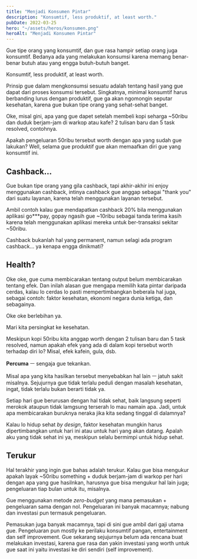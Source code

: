 ```yaml
---
title: "Menjadi Konsumen Pintar"
description: "Konsumtif, less produktif, at least worth."
pubDate: 2022-03-25
hero: "~/assets/heros/konsumen.png"
heroAlt: "Menjadi Konsumen Pintar"
---
```


Gue tipe orang yang konsumtif, dan gue rasa hampir setiap orang juga konsumtif. Bedanya ada yang melakukan konsumsi karena memang benar-benar butuh atau yang engga butuh-butuh banget.

Konsumtif, less produktif, at least worth.

Prinsip gue dalam mengkonsumsi sesuatu adalah tentang hasil yang gue dapat dari proses
konsumsi tersebut. Singkatnya, minimal konsumtif harus berbanding lurus dengan produktif,
gue ga akan ngomongin seputar kesehatan, karena gue bukan tipe orang yang sehat-sehat
banget.

Oke, misal gini, apa yang gue dapet setelah membeli kopi seharga ~50ribu dan duduk
berjam-jam di warkop atau kafe? 2 tulisan baru dan 5 task resolved, contohnya.

Apakah pengeluaran 50ribu tersebut worth dengan apa yang sudah gue lakukan? Well,
selama gue produktif gue akan memaafkan diri gue yang konsumtif ini.

## Cashback...

Gue bukan tipe orang yang gila cashback, tapi akhir-akhir ini enjoy menggunakan cashback,
intinya cashback gue anggap sebagai "thank you" dari suatu layanan, karena telah
menggunakan layanan tersebut.

Ambil contoh kalau gue mendapatkan cashback 20% bila menggunakan aplikasi go\*\*\*pay,
gopay ngasih gue ~10ribu sebagai tanda terima kasih karena telah menggunakan aplikasi
mereka untuk ber-transaksi sekitar ~50ribu.

Cashback bukanlah hal yang permanent, namun selagi ada program cashback... ya kenapa
engga dinikmati?

## Health?

Oke oke, gue cuma membicarakan tentang output belum membicarakan tentang efek.
Dan inilah alasan gue mengapa memilih kata pintar daripada cerdas, kalau lo cerdas lo pasti mempertimbangkan beberala hal juga, sebagai contoh: faktor kesehatan, ekonomi negara dunia ketiga, dan sebagainya.

Oke oke berlebihan ya.

Mari kita persingkat ke kesehatan.

Meskipun kopi 50ribu kita anggap worth dengan 2 tulisan baru dan 5 task resolved, namun apakah efek yang ada di dalam kopi tersebut worth terhadap diri lo? Misal, efek kafein, gula, dsb.

**Percuma** ㅡ sengaja gue tekankan.

Misal apa yang kita hasilkan tersebut menyebabkan hal lain ㅡ jatuh sakit misalnya.
Sejujurnya gue tidak terlalu peduli dengan masalah kesehatan, ingat, tidak terlalu bukan berarti tidak ya.

Setiap hari gue berurusan dengan hal tidak sehat, baik langsung seperti merokok ataupun tidak lamgsung terserah lo mau namain apa.
Jadi, untuk apa membicarakan buruknya neraka jika kita sedang tinggal di dalamnya?

Kalau lo hidup sehat _by design_, faktor kesehatan mungkin harus dipertimbangkan untuk hari ini atau untuk hari yang akan datang.
Apalah aku yang tidak sehat ini ya, meskipun selalu bermimpi untuk hidup sehat.

## Terukur

Hal terakhir yang ingin gue bahas adalah terukur.
Kalau gue bisa mengukur apakah layak ~50ribu something + duduk berjam-jam di warkop per hari dengan apa yang gue hasilnkan, harusnya gue bisa mengukur hal lain juga; pengeluaran tiap bulan untuk itu, misalnya.

Gue menggunakan metode _zero-budget_ yang mana pemasukan + pengeluaran sama dengan nol.
Pengeluaran ini banyak macamnya; nabung dan investasi pun termasuk pengeluaran.

Pemasukan juga banyak macamnya, tapi di sini gue ambil dari gaji utama gue.
Pengeluaran pun mostly ke perilaku konsumtif pangan, entertainment dan self improvement.
Gue sekarang sejujurnya belum ada rencana buat melakukan investasi, karena gue rasa dan yakin investasi yang worth untuk gue saat ini yaitu investasi ke diri sendiri (self improvement).
